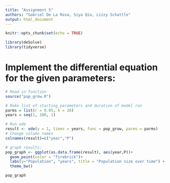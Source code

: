 ```yaml
---
title: "Assignment 5"
authors: "Gabriel De La Rosa, Siya Qiu, Lizzy Schattle"
output: html_document
---
```


```r
knitr::opts_chunk$set(echo = TRUE)

library(deSolve)
library(tidyverse)
```

# Implement the differential equation for the given parameters:

```r
# Read in function
source("pop_grow.R")

# Make list of starting parameters and duration of model run
parms = list(r = 0.05, k = 20)
years = seq(1, 100, 1)

# Run ode
result <- ode(y = 1, times = years, func = pop_grow, parms = parms)
# Change column names
colnames(result)=c("year","P")

# graph results: 
pop_graph <- ggplot(as.data.frame(result), aes(year,P))+ 
  geom_point(color = "firebrick")+
  labs(y="Population", "years", title = "Population size over time") +
  theme_bw()

pop_graph
```


